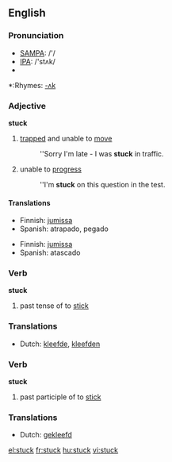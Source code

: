 ==English==

===Pronunciation===
*[[w:SAMPA|SAMPA]]: /'/
*[[w:IPA|IPA]]: /'stʌk/
*{{audio|en-us-stuck.ogg|Audio (US)}}

*:Rhymes: [[Rhymes:English:-ʌk|-ʌk]]

===Adjective===
'''stuck'''
#[[trapped]] and unable to [[move]]
#:''Sorry I'm late - I was '''stuck''' in traffic.
#unable to [[progress]]
#:''I'm '''stuck''' on this question in the test.

====Translations====
{{trans-top|trapped and unable to move}}
*Finnish: [[jumissa]]
*Spanish: atrapado, pegado
{{trans-mid}}
{{trans-bottom}}

{{trans-top|unable to progress}}
*Finnish: [[jumissa]]
*Spanish: atascado
{{trans-mid}}
{{trans-bottom}}

===Verb===
'''stuck'''

# past tense of to [[stick]]

===Translations===
*Dutch: [[kleefde]], [[kleefden]]

===Verb===
'''stuck'''

# past participle of to [[stick]]

===Translations===
*Dutch: [[gekleefd]]

[[el:stuck]]
[[fr:stuck]]
[[hu:stuck]]
[[vi:stuck]]